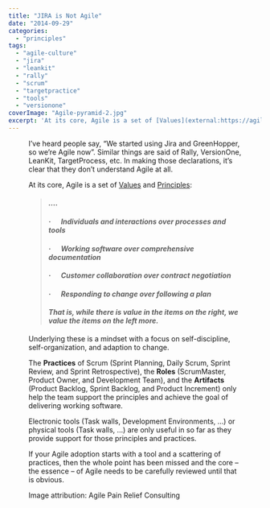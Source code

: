 ```yaml
---
title: "JIRA is Not Agile"
date: "2014-09-29"
categories: 
  - "principles"
tags: 
  - "agile-culture"
  - "jira"
  - "leankit"
  - "rally"
  - "scrum"
  - "targetpractice"
  - "tools"
  - "versionone"
coverImage: "Agile-pyramid-2.jpg"
excerpt: 'At its core, Agile is a set of [Values](external:https://agilemanifesto.org/) and'
---
```




<Figure
  src={AgilePyramid2}
  alt="Agile Pyramid - image by Agile Pain Relief Consulting"
  caption="Agile Pyramid - image by Agile Pain Relief Consulting"
/>
I’ve heard people say, “We started using Jira and GreenHopper, so we’re Agile now”. Similar things are said of Rally, VersionOne, LeanKit, TargetProcess, etc. In making those declarations, it’s clear that they don’t understand Agile at all.

At its core, Agile is a set of [Values](external:https://agilemanifesto.org/) and [Principles](external:https://agilemanifesto.org/principles.html):

> #### _…._
> 
> #### _·      **Individuals and interactions** over processes and tools_
> 
> #### _·      **Working software** over comprehensive documentation_
> 
> #### _·      **Customer collaboration** over contract negotiation_
> 
> #### _·      **Responding to change** over following a plan_
> 
> #### _That is, while there is value in the items on the right, we value the items on the left more._

Underlying these is a mindset with a focus on self-discipline, self-organization, and adaption to change.

The **Practices** of Scrum (Sprint Planning, Daily Scrum, Sprint Review, and Sprint Retrospective), the **Roles** (ScrumMaster, Product Owner, and Development Team), and the **Artifacts** (Product Backlog, Sprint Backlog, and Product Increment) only help the team support the principles and achieve the goal of delivering working software.

Electronic tools (Task walls, Development Environments, …) or physical tools (Task walls, …) are only useful in so far as they provide support for those principles and practices.

If your Agile adoption starts with a tool and a scattering of practices, then the whole point has been missed and the core – the essence – of Agile needs to be carefully reviewed until that is obvious.

Image attribution: Agile Pain Relief Consulting
